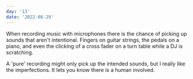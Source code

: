 ```yaml
---
day: '13'
date: '2022-08-29'
---
```


When recording music with microphones there is the chance of picking up sounds that aren't intentional. Fingers on guitar strings, the pedals on a piano, and even the clicking of a cross fader on a turn table while a DJ is scratching.

A 'pure' recording might only pick up the intended sounds, but I really like the imperfections. It lets you know there is a human involved.
